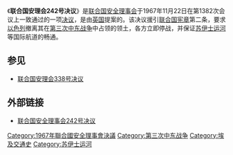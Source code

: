 {{Infobox UN resolution
|number = 242
|organ = SC
|date = 11月22日
|year = 1967年
|meeting = 1382
|code = S/RES/242
|document = http://www.un.org/ga/search/view_doc.asp?symbol=S/RES/242(1967)
|for = 15
|abstention = 0
|against = 0
|absent = 0
|subject = 中东局势
|result = 通过
|image =Greater Middle East (orthographic projection).svg
|caption =[[大中东地区|大中东地区]]
}}
《'''联合国安理会242号决议'''》是[[联合国安全理事会|联合国安全理事会]]于1967年11月22日在第1382次会议上一致通过的一项[[联合国安全理事会决议|决议]]，是由[[英国|英国]]提案的。该决议援引[[联合国宪章|联合国宪章]]第二条，要求[[以色列|以色列]]撤离其在[[第三次中东战争|第三次中东战争]]中占领的领土，各方立即停战，并保证[[苏伊士运河|苏伊士运河]]等国际航道的畅通。

== 参见 ==
* [[联合国安理会338号决议|联合国安理会338号决议]]

== 外部链接 ==
* [http://daccessdds.un.org/doc/RESOLUTION/GEN/NR0/241/06/IMG/NR024106.pdf?OpenElement 联合国安全理事会242号决议]{{dead link|date=2018年4月 |bot=InternetArchiveBot |fix-attempted=yes }}

{{UNSCR 1967}}
{{巴以冲突}}
{{Authority control}}
{{UN-stub}}
[[Category:1967年聯合國安全理事會決議|Category:1967年聯合國安全理事會決議]]
[[Category:第三次中东战争|Category:第三次中东战争]]
[[Category:埃及交通史|Category:埃及交通史]]
[[Category:苏伊士运河|Category:苏伊士运河]]